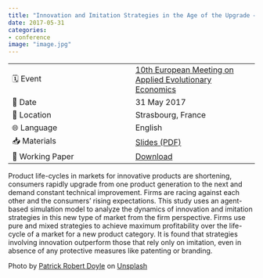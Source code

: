 ```yaml
---
title: "Innovation and Imitation Strategies in the Age of the Upgrade – An Agent-Based Simulation Model"
date: 2017-05-31
categories:
- conference
image: "image.jpg"
---
```


| | |
| --- | --- |
| 🗓️ Event | [10th European Meeting on Applied Evolutionary Economics](https://wipo.econ.kit.edu/1211.php) |
| 📅 Date | 31 May 2017 |
| 📍 Location | Strasbourg, France |
| 🌐 Language | English |
| 📥 Materials | [Slides (PDF)](emaee2017_slides.pdf) |
| 📄 Working Paper | [Download](Simmering_Hain_2017_Innovation_Imitation_Working_Paper.pdf) |

Product life-cycles in markets for innovative products are shortening, consumers rapidly upgrade from one product generation to the next and demand constant technical improvement. Firms are racing against each other and the consumers’ rising expectations. This study uses an agent-based simulation model to analyze the dynamics of innovation and imitation strategies in this new type of market from the firm perspective. Firms use pure and mixed strategies to achieve maximum profitability over the life-cycle of a market for a new product category. It is found that strategies involving innovation outperform those that rely only on imitation, even in absence of any protective measures like patenting or branding.

Photo by <a href="https://unsplash.com/@teapowered?utm_source=unsplash&utm_medium=referral&utm_content=creditCopyText">Patrick Robert Doyle</a> on <a href="https://unsplash.com/s/photos/strasbourg?utm_source=unsplash&utm_medium=referral&utm_content=creditCopyText">Unsplash</a>
